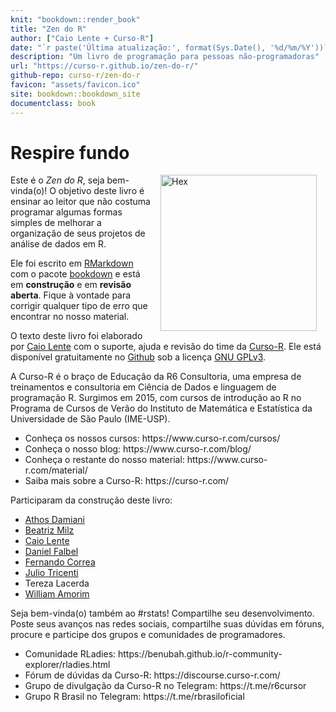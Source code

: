 ```yaml
---
knit: "bookdown::render_book"
title: "Zen do R"
author: ["Caio Lente + Curso-R"]
date: "`r paste('Última atualização:', format(Sys.Date(), '%d/%m/%Y'))`"
description: "Um livro de programação para pessoas não-programadoras"
url: "https://curso-r.github.io/zen-do-r/"
github-repo: curso-r/zen-do-r
favicon: "assets/favicon.ico"
site: bookdown::bookdown_site
documentclass: book
---
```


# Respire fundo {-}

<img src="assets/hex.png" width="250" alt="Hex" align="right" style="margin: 0 1em 0 1em" /> Este é o *Zen do R*, seja bem-vinda(o)! O objetivo deste livro é ensinar ao leitor
que não costuma programar algumas formas simples de melhorar a organização de
seus projetos de análise de dados em R.

Ele foi escrito em [RMarkdown](https://rmarkdown.rstudio.com/) com o pacote
[bookdown](https://bookdown.org/) e está em **construção** e em
**revisão aberta**. Fique à vontade para corrigir qualquer tipo de erro que
encontrar no nosso material.

O texto deste livro foi elaborado por [Caio Lente](https://github.com/clente) com o
suporte, ajuda e revisão do time da [Curso-R](https://www.curso-r.com/). Ele
está disponível gratuitamente no [Github](https://github.com/curso-r/zen-do-r)
sob a licença [GNU GPLv3](https://www.gnu.org/licenses/gpl-3.0.en.html).

A Curso-R é o braço de Educação da R6 Consultoria, uma empresa de treinamentos e
consultoria em Ciência de Dados e linguagem de programação R. Surgimos em 2015,
com cursos de introdução ao R no Programa de Cursos de Verão do Instituto de
Matemática e Estatística da Universidade de São Paulo (IME-USP).

- Conheça os nossos cursos: https://www.curso-r.com/cursos/
- Conheça o nosso blog: https://www.curso-r.com/blog/
- Conheça o restante do nosso material: https://www.curso-r.com/material/
- Saiba mais sobre a Curso-R: https://curso-r.com/

Participaram da construção deste livro:

- [Athos Damiani](https://twitter.com/athos_damiani)
- [Beatriz Milz](https://twitter.com/beamilz)
- [Caio Lente](https://twitter.com/clente_)
- [Daniel Falbel](https://twitter.com/dfalbel)
- [Fernando Correa](https://twitter.com/Azeloc)
- [Julio Tricenti](https://twitter.com/jtrecenti)
- Tereza Lacerda
- [William Amorim](https://twitter.com/wamorim_)

Seja bem-vinda(o) também ao #rstats! Compartilhe seu desenvolvimento. Poste seus
avanços nas redes sociais, compartilhe suas dúvidas em fóruns, procure e
participe dos grupos e comunidades de programadores.

- Comunidade RLadies: https://benubah.github.io/r-community-explorer/rladies.html
- Fórum de dúvidas da Curso-R: https://discourse.curso-r.com/
- Grupo de divulgação da Curso-R no Telegram: https://t.me/r6cursor
- Grupo R Brasil no Telegram: https://t.me/rbrasiloficial
